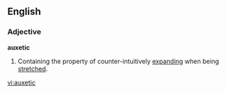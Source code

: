 ==English==

===Adjective===
'''auxetic'''

# {{chemistry}} Containing the property of counter-intuitively [[expand]]ing when being [[stretch]]ed.

[[vi:auxetic]]